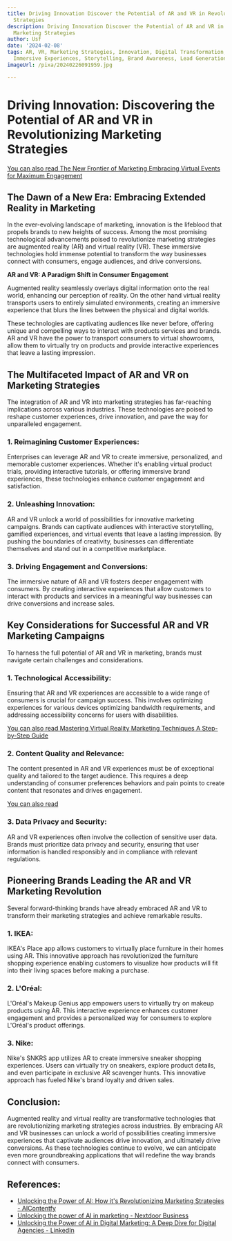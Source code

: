 ```yaml
---
title: Driving Innovation Discover the Potential of AR and VR in Revolutionizing Marketing
  Strategies
description: Driving Innovation Discover the Potential of AR and VR in Revolutionizing
  Marketing Strategies
author: Usf
date: '2024-02-08'
tags: AR, VR, Marketing Strategies, Innovation, Digital Transformation, Customer Engagement,
  Immersive Experiences, Storytelling, Brand Awareness, Lead Generation, ROI Metrics
imageUrl: /pixa/20240226091959.jpg

---
```

# Driving Innovation:  Discovering the Potential of AR and VR in Revolutionizing Marketing Strategies

[You can also  read  The New Frontier of Marketing Embracing Virtual Events for Maximum Engagement](The%20New%20Frontier%20of%20Marketing%20Embracing%20Virtual%20Events%20for%20Maximum%20Engagement)


## The  Dawn  of a New Era: Embracing Extended Reality in Marketing

In the ever-evolving landscape of marketing, innovation is the lifeblood  that propels brands to new heights of success. Among the most promising technological advancements poised to revolutionize marketing  strategies are augmented reality (AR) and virtual  reality  (VR). These  immersive technologies hold immense potential to transform the way businesses connect with consumers, engage audiences, and drive conversions.

**AR  and VR: A Paradigm Shift in Consumer Engagement**

Augmented reality seamlessly overlays digital information onto the real world, enhancing our perception of reality. On the other  hand virtual reality transports users to entirely  simulated environments,  creating an immersive experience that blurs the lines between the physical and digital worlds.

These technologies are captivating audiences  like never before, offering unique and  compelling ways to interact with products services and brands. AR and VR have the power to transport consumers to virtual  showrooms, allow them  to virtually try on  products and provide interactive experiences  that leave a lasting impression.

## The Multifaceted Impact of AR and VR on Marketing Strategies

The integration  of AR and VR into marketing strategies has far-reaching implications across various industries. These technologies are poised to reshape customer experiences,  drive innovation, and  pave the way for unparalleled engagement.

### 1. Reimagining Customer Experiences:

Enterprises can leverage AR and VR to create immersive, personalized,  and memorable customer experiences.  Whether it's enabling virtual product trials,  providing interactive tutorials, or offering immersive brand experiences, these technologies enhance  customer engagement and satisfaction.

### 2. Unleashing Innovation:

AR and  VR unlock a world of possibilities for  innovative marketing campaigns. Brands can captivate audiences with interactive storytelling, gamified experiences, and virtual events that leave  a lasting impression. By pushing  the boundaries of creativity, businesses can differentiate themselves and  stand out in a  competitive marketplace.

### 3. Driving Engagement and Conversions:

The  immersive nature of AR  and VR fosters deeper engagement with  consumers.  By creating interactive experiences that allow  customers to interact with products and services in a meaningful way businesses can drive conversions and increase sales.

## Key Considerations for Successful AR and  VR  Marketing Campaigns

To harness the full potential of AR and VR in marketing, brands must  navigate certain challenges and considerations.

### 1. Technological Accessibility:

Ensuring that AR and VR experiences are accessible to a wide range  of consumers is crucial for campaign success. This involves optimizing  experiences for various devices  optimizing bandwidth requirements, and addressing accessibility concerns for users with  disabilities.

[You can also read Mastering  Virtual Reality Marketing  Techniques A Step-by-Step Guide](Mastering%20Virtual%20Reality%20Marketing%20Techniques%20A%20Step-by-Step%20Guide)


### 2. Content  Quality and Relevance:

The content presented in AR and VR experiences must be of exceptional quality and tailored to the target audience. This requires a deep understanding of consumer preferences  behaviors and pain points to create content that resonates and drives engagement.

[You can also read ]()


### 3. Data  Privacy and Security:

AR and  VR experiences often involve the collection of sensitive  user data.  Brands must prioritize data  privacy and security, ensuring that user information is handled responsibly and in compliance with relevant regulations.

## Pioneering Brands Leading the AR and VR Marketing Revolution

Several forward-thinking brands have  already embraced AR and VR to transform their marketing strategies and achieve remarkable results.

###  1.  IKEA:

IKEA's Place app allows customers to virtually place furniture  in their homes using AR. This innovative  approach has revolutionized the furniture shopping experience enabling customers to visualize  how products will fit into their  living spaces before making a purchase.

### 2. L'Oréal:

L'Oréal's Makeup Genius app empowers users to virtually  try on makeup products using AR. This interactive experience  enhances customer engagement and provides a personalized  way for consumers to explore L'Oréal's product offerings.

### 3. Nike:

Nike's SNKRS app  utilizes AR to create immersive sneaker shopping experiences. Users can virtually try on sneakers, explore  product details, and even participate in exclusive AR scavenger hunts. This innovative approach has fueled Nike's brand  loyalty and driven sales.

## Conclusion:

Augmented reality and virtual reality are transformative technologies that are revolutionizing marketing strategies across industries.  By embracing AR  and VR businesses can unlock a world  of possibilities creating immersive experiences that captivate audiences drive innovation, and ultimately drive conversions. As these technologies continue to evolve, we  can anticipate even more groundbreaking applications that will redefine the way brands connect with consumers.

## References:
- [Unlocking the Power of AI: How it's Revolutionizing Marketing Strategies - AIContentfy](https://aicontentfy.com/en/blog/unlocking-power-of-ai-how-its-revolutionizing-marketing-strategies)
- [Unlocking the power of AI in marketing - Nextdoor Business](https://business.nextdoor.com/en-us/small-business/resources/blog/ai-in-marketing)
- [Unlocking the Power of AI in Digital Marketing: A Deep Dive for Digital Agencies - LinkedIn](https://www.linkedin.com/pulse/unlocking-power-ai-digital-marketing-deep-dive-agencies-raju--zdypc?trk=article-ssr-frontend-pulse_more-articles_related-content-card)
